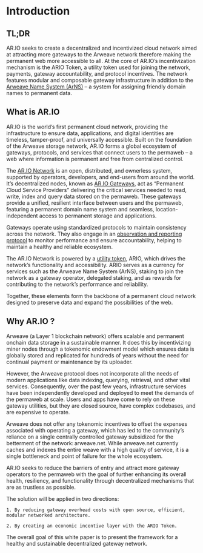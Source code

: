 
<HeroPattern />

# Introduction

## TL;DR

AR.IO seeks to create a decentralized and incentivized cloud network aimed at attracting more gateways to the Arweave network therefore making the permanent web more accessible to all. 
At the core of AR.IO’s incentivization mechanism is the ARIO Token, a utility token used for joining the network, payments, gateway accountability, and protocol incentives. 
The network features modular and composable gateway infrastructure in addition to the [Arweave Name System (ArNS)](/arns) – a system for assigning friendly domain names to permanent data. 

## What is AR.IO

AR.IO is the world’s first permanent cloud network, providing the infrastructure to ensure data, applications, and digital identities are timeless, tamper-proof, and universally accessible. 
Built on the foundation of the Arweave storage network, AR.IO forms a global ecosystem of gateways, protocols, and services that connect users to the permaweb – a web where information is permanent and free from centralized control.  

The [AR.IO Network](/network-composition) is an open, distributed, and ownerless system, supported by operators, developers, and end-users from around the world. 
It’s decentralized nodes, known as [AR.IO Gateways](/gateways), act as “Permanent Cloud Service Providers” delivering the critical services needed to read, write, index and query data stored on the permaweb. 
These gateways provide a unified, resilient interface between users and the permaweb, featuring a permanent domain name system and seamless, location-independent access to permanent storage and applications. 

Gateways operate using standardized protocols to maintain consistency across the network. 
They also engage in an [observation and reporting protocol](/gateways/observer) to monitor performance and ensure accountability, helping to maintain a healthy and reliable ecosystem. 

The AR.IO Network is powered by a [utility token](/token), ARIO, which drives the network’s functionality and accessibility. 
ARIO serves as a currency for services such as the Arweave Name System (ArNS), staking to join the network as a gateway operator, delegated staking, and as rewards for contributing to the network’s performance and reliability. 

Together, these elements form the backbone of a permanent cloud network designed to preserve data and expand the possibilities of the web. 

## Why AR.IO ?

Arweave (a Layer 1 blockchain network) offers scalable and permanent onchain data storage in a sustainable manner. 
It does this by incentivizing miner nodes through a tokenomic endowment model which ensures data is globally stored and replicated for hundreds of years without the need for continual payment or maintenance by its uploader. 

However, the Arweave protocol does not incorporate all the needs of modern applications like data indexing, querying, retrieval, and other vital services. 
Consequently, over the past few years, infrastructure services have been independently developed and deployed to meet the demands of the permaweb at scale. 
Users and apps have come to rely on these gateway utilities, but they are closed source, have complex codebases, and are expensive to operate. 

Arweave does not offer any tokenomic incentives to offset the expenses associated with operating a gateway, which has led to the community’s reliance on a single centrally controlled gateway subsidized for the betterment of the network: arweave.net. 
While arweave.net currently caches and indexes the entire weave with a high quality of service, it is a single bottleneck and point of failure for the whole ecosystem. 

AR.IO seeks to reduce the barriers of entry and attract more gateway operators to the permaweb with the goal of further enhancing its overall health, resiliency, and functionality through decentralized mechanisms that are as trustless as possible.  

The solution will be applied in two directions:  

    1. By reducing gateway overhead costs with open source, efficient, modular networked architecture. 

    2. By creating an economic incentive layer with the ARIO Token. 

The overall goal of this white paper is to present the framework for a healthy and sustainable decentralized gateway network. 
